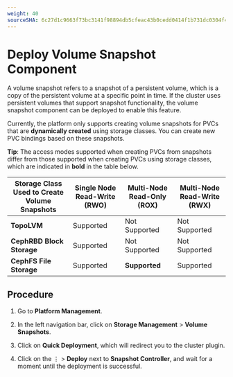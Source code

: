 ```yaml
---
weight: 40
sourceSHA: 6c27d1c9663f73bc3141f98894db5cfeac43b0cedd0414f1b731dc0304f4e4ed
---
```


# Deploy Volume Snapshot Component

A volume snapshot refers to a snapshot of a persistent volume, which is a copy of the persistent volume at a specific point in time. If the cluster uses persistent volumes that support snapshot functionality, the volume snapshot component can be deployed to enable this feature.

Currently, the platform only supports creating volume snapshots for PVCs that are **dynamically created** using storage classes. You can create new PVC bindings based on these snapshots.

**Tip**: The access modes supported when creating PVCs from snapshots differ from those supported when creating PVCs using storage classes, which are indicated in **bold** in the table below.

| Storage Class Used to Create Volume Snapshots | Single Node Read-Write (RWO) | Multi-Node Read-Only (ROX) | Multi-Node Read-Write (RWX) |
| --------------------------------------------- | ---------------------------- | -------------------------- | --------------------------- |
| **TopoLVM**                                   | Supported                    | Not Supported              | Not Supported               |
| **CephRBD Block Storage**                     | Supported                    | Not Supported              | Not Supported               |
| **CephFS File Storage**                       | Supported                    | **Supported**              | Supported                   |

## Procedure

1. Go to **Platform Management**.

2. In the left navigation bar, click on **Storage Management** > **Volume Snapshots**.

3. Click on **Quick Deployment**, which will redirect you to the cluster plugin.

4. Click on the ⋮ > **Deploy** next to **Snapshot Controller**, and wait for a moment until the deployment is successful.
